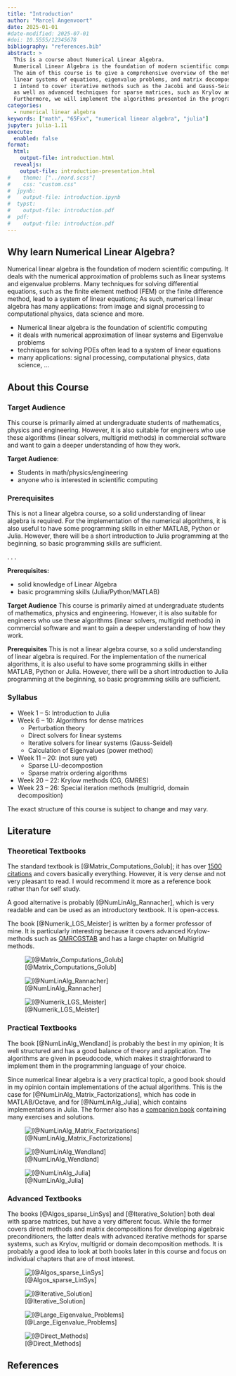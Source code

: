 ```yaml
---
title: "Introduction"
author: "Marcel Angenvoort"
date: 2025-01-01
#date-modified: 2025-07-01
#doi: 10.5555/12345678
bibliography: "references.bib"
abstract: >
  This is a course about Numerical Linear Algebra.
  Numerical Linear Algebra is the foundation of modern scientific computing and has many applications: from signal processing to computational physics and data science.
  The aim of this course is to give a comprehensive overview of the methods and algorithms used to solve problems such as 
  linear systems of equations, eigenvalue problems, and matrix decompositions.
  I intend to cover iterative methods such as the Jacobi and Gauss-Seidel methods,
  as well as advanced techniques for sparse matrices, such as Krylov and multigrid methods.
  Furthermore, we will implement the algorithms presented in the programming language Julia.
categories:
  - numerical linear algebra
keywords: ["math", "65Fxx", "numerical linear algebra", "julia"]
jupyter: julia-1.11
execute:
  enabled: false
format: 
  html: 
    output-file: introduction.html
  revealjs:
    output-file: introduction-presentation.html
#    theme: ["../nord.scss"]
#    css: "custom.css"
#  jpynb:
#    output-file: introduction.ipynb
#  typst:
#    output-file: introduction.pdf
#  pdf:
#    output-file: introduction.pdf
---
```



## Why learn Numerical Linear Algebra?

::: {.notes}
Numerical linear algebra is the foundation of modern scientific computing. 
It deals with the numerical approximation of problems such as linear systems and eigenvalue problems.
Many techniques for solving differential equations, such as the finite element method (FEM) or the finite difference method, lead to a system of linear equations;
As such, numerical linear algebra has many applications: from image and signal processing to computational physics, data science and more.
:::


::: {.content-hidden unless-format="revealjs" .fragment}
- Numerical linear algebra is the foundation of scientific computing
- it deals with numerical approximation of linear systems and Eigenvalue problems
- techniques for solving PDEs often lead to a system of linear equations
- many applications: signal processing, computational physics, data science, ...
:::





## About this Course

::: {.content-visible unless-format="revealjs"}
### Target Audience
This course is primarily aimed at undergraduate students of mathematics, physics and engineering. 
However, it is also suitable for engineers who use these algorithms (linear solvers, multigrid methods) in commercial software and want to gain a deeper understanding of how they work.
:::


::: {.content-hidden unless-format="revealjs" }
**Target Audience**:

- Students in math/physics/engineering
- anyone who is interested in scientific computing

:::


::: {.content-visible unless-format="revealjs"}
### Prerequisites
This is not a linear algebra course, so a solid understanding of linear algebra is required.
For the implementation of the numerical algorithms, it is also useful to have some programming skills in either MATLAB, Python or Julia. 
However, there will be a short introduction to Julia programming at the beginning, so basic programming skills are sufficient.
:::

::: {.content-hidden unless-format="revealjs"}
. . .

**Prerequisites:**

- solid knowledge of Linear Algebra
- basic programming skills (Julia/Python/MATLAB)
:::


::: {.notes .hidden}
**Target Audience**
This course is primarily aimed at undergraduate students of mathematics, physics and engineering. 
However, it is also suitable for engineers who use these algorithms (linear solvers, multigrid methods) in commercial software and want to gain a deeper understanding of how they work.

**Prerequisites**
This is not a linear algebra course, so a solid understanding of linear algebra is required.
For the implementation of the numerical algorithms, it is also useful to have some programming skills in either MATLAB, Python or Julia. 
However, there will be a short introduction to Julia programming at the beginning, so basic programming skills are sufficient.
:::


### Syllabus

- Week 1 -- 5: Introduction to Julia
- Week 6 -- 10: Algorithms for dense matrices
  - Perturbation theory
  - Direct solvers for linear systems
  - Iterative solvers for linear systems (Gauss-Seidel)
  - Calculation of Eigenvalues (power method)
- Week 11 -- 20: (not sure yet)
  - Sparse LU-decompostion
  - Sparse matrix ordering algorithms
- Week 20 -- 22: Krylow methods (CG, GMRES)
- Week 23 -- 26: Special iteration methods (multigrid, domain decomposition) 

::: {.callout-note .fragment}
The exact structure of this course is subject to change and may vary.
:::





## Literature {visibility="hidden"}

### Theoretical Textbooks

::: {.content-visible unless-format="revealjs"}
The standard textbook is [@Matrix_Computations_Golub]; it has over [1500 citations](https://zbmath.org/1268.65037) and covers basically everything.
However, it is very dense and not very pleasant to read. 
I would recommend it more as a reference book rather than for self study.

A good alternative is probably [@NumLinAlg_Rannacher], which is very readable and can be used as an introductory textbook. It is open-access.

The book [@Numerik_LGS_Meister] is written by a former professor of mine.
It is particularly interesting because it covers advanced Krylow-methods such as [QMRCGSTAB](https://doi.org/10.1137/0915023) and has a large chapter on Multigrid methods.
:::

::: {.figure layout="[0.22, -0.04, 0.22, -0.04, 0.22, -0.04, 0.22]" layout-valign="bottom"}
![[@Matrix_Computations_Golub]](images/literature/Matrix_Computations-Golub.jpg){.fragment}

![[@NumLinAlg_Rannacher]](images/literature/Numerical_Linear_Algebra-Rannacher.jpg){.fragment}

![[@Numerik_LGS_Meister]](images/literature/Numerik_linearer_Gleichungssysteme-Meister.jpg){.fragment}
:::



### Practical Textbooks

::: {.content-visible unless-format="revealjs"}
The book [@NumLinAlg_Wendland] is probably the best in my opinion; It is well structured and has a good balance of theory and application. 
The algorithms are given in pseudocode, which makes it straightforward to implement them in the programming language of your choice.

Since numerical linear algebra is a very practical topic, a good book should in my opinion contain implementations of the actual algorithms.
This is the case for [@NumLinAlg_Matrix_Factorizations], which has code in MATLAB/Octave, and for [@NumLinAlg_Julia], which contains implementations in Julia.
The former also has a [companion book](https://link.springer.com/book/10.1007/978-3-030-59789-4) containing many exercises and solutions.
:::

::: {.figure layout="[0.22, -0.04, 0.22, -0.04, 0.22, -0.04, 0.22]" layout-valign="bottom"}
![[@NumLinAlg_Matrix_Factorizations]](images/literature/Numerical_Linear_Algebra_and_Matrix_Factorizations.jpg){.fragment}

![[@NumLinAlg_Wendland]](images/literature/Numerical_Linear_Algebra-An_Introduction.jpg){.fragment}

![[@NumLinAlg_Julia]](images/literature/Numerical_Linear_Algebra_with_Julia-large.jpg){.fragment}
:::


### Advanced Textbooks

::: {.content-visible unless-format="revealjs"}
The books [@Algos_sparse_LinSys] and [@Iterative_Solution] both deal with sparse matrices, but have a very different focus.
While the former covers direct methods and matrix decompositions for developing algebraic preconditioners, the latter deals with advanced iterative methods for sparse systems, such as Krylov, multigrid or domain decomposition methods.
It is probably a good idea to look at both books later in this course and focus on individual chapters that are of most interest.
:::

::: {.figure layout="[0.22, -0.04, 0.22, -0.04, 0.22, -0.04, 0.22]" layout-valign="bottom"}

![[@Algos_sparse_LinSys]](images/literature/Algorithms_for_Sparse_Linear_Systems.jpg){.fragment}

![[@Iterative_Solution]](images/literature/Iterative_Solution_of_Large_Sparse_Systems_of_Equations.jpg){.fragment}

![[@Large_Eigenvalue_Problems]](images/literature/Numerical_Methods_for_Large_Eigenvalue_Systems.jpg){.fragment}

![[@Direct_Methods]](images/literature/Direct_Methods_for_Sparse_Linear_Systems.jpg){.fragment}

:::





## References

::: {#refs}
:::
